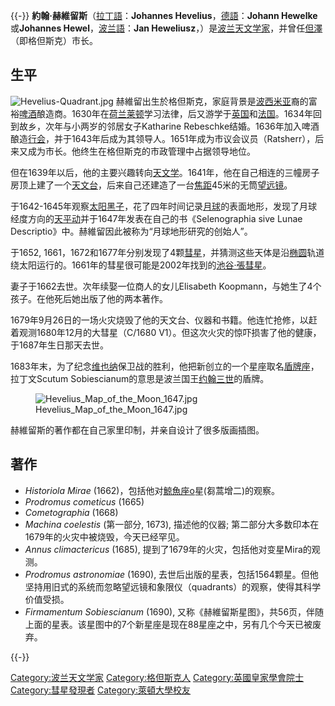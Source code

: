 {{noteTA
|T=zh-hans:约翰·赫维留斯; zh-cn:约翰·赫维留斯; zh-tw:約翰·赫維留斯; zh-hk:約翰·赫維留;
|1=zh-hans:约翰·赫维留斯; zh-cn:约翰·赫维留斯; zh-tw:約翰·赫維留斯; zh-hk:約翰·赫維留;
|2=zh-hans:赫维留斯; zh-cn:赫维留斯; zh-tw:赫維留斯; zh-hk:赫維留;
}}

{{unreferenced|time=2008-3-1}}{{-}}
{{Infobox scientist
| name = 約翰·赫維留斯
| image = Johannes Hevelius.PNG
| image_size =
| caption = [[Daniel_Schultz|Daniel Schultz]] 所画的赫維留斯
| birth_date = {{birth date|df=yes|1611|1|28}},
| birth_place = [[但澤|但澤]]，[[波美拉尼亞省_(1466-1772)|波美拉尼亞省]]，[[波兰立陶宛联邦|波兰立陶宛联邦]]
| death_date = {{death date and age|df=yes|1687|1|28|1611|1|28}},
| death_place = 但澤，波美拉尼亞省，波兰立陶宛联邦
| field = [[法律哲學|法律哲學]]、[[天文学|天文学]]、[[酿造|酿造]]
| alma_mater = [[莱顿大学|莱顿大学]]
| known_for = 月球[[测绘学|测绘学]]（Lunar topography）
| societies =
| prizes =
| religion = [[信義宗|信義宗]]
| footnotes =
| signature=
}}
'''約翰·赫維留斯'''（[[拉丁語|拉丁語]]：'''Johannes Hevelius'''，[[德語|德語]]：'''Johann Hewelke'''或'''Johannes Hewel'''，[[波兰語|波兰語]]：'''Jan Heweliusz'''，{{bd|1611年|1月28日|1687年|1月28日|catIdx=H}}）是[[波兰|波兰]][[天文学家|天文学家]]，并曾任[[但澤|但澤]]（即格但斯克）市长。

==生平==
[[File:Hevelius-Quadrant.jpg|thumb]]
赫維留出生於格但斯克，家庭背景是[[波西米亚|波西米亚]]裔的富裕[[啤酒|啤酒]]酿造商。1630年在[[荷兰|荷兰]][[莱顿|莱顿]]学习法律，后又游学于[[英国|英国]]和[[法国|法国]]。1634年回到故乡，次年与小两岁的邻居女子Katharine Rebeschke结婚。1636年加入啤酒酿造[[行会|行会]]，并于1643年后成为其领导人。1651年成为市议会议员（Ratsherr），后来又成为市长。他终生在格但斯克的市政管理中占据领导地位。

但在1639年以后，他的主要兴趣转向[[天文学|天文学]]。1641年，他在自己相连的三幢房子房顶上建了一个[[天文台|天文台]]，后来自己还建造了一台[[焦距|焦距]]45米的无筒[[望远镜|望远镜]]。

于1642-1645年观察[[太阳黑子|太阳黑子]]，花了四年时间记录[[月球|月球]]的表面地形，发现了月球经度方向的[[天平动|天平动]]并于1647年发表在自己的书《Selenographia sive Lunae Descriptio》中。赫維留因此被称为“月球地形研究的创始人”。

于1652, 1661，1672和1677年分别发现了4颗[[彗星|彗星]]，并猜测这些天体是沿[[椭圆|椭圆]]轨道绕太阳运行的。1661年的彗星很可能是2002年找到的[[池谷·張彗星|池谷·張彗星]]。

妻子于1662去世。次年续娶一位商人的女儿Elisabeth Koopmann，与她生了4个孩子。在他死后她出版了他的两本著作。

1679年9月26日的一场火灾烧毁了他的天文台、仪器和书籍。他连忙抢修，以赶着观测1680年12月的大彗星（C/1680 V1）。但这次火灾的惊吓损害了他的健康，于1687年生日那天去世。

1683年末，为了纪念[[维也纳|维也纳]]保卫战的胜利，他把新创立的一个星座取名[[盾牌座|盾牌座]]，拉丁文Scutum Sobiescianum的意思是波兰国王[[约翰三世|约翰三世]]的盾牌。

[[File:Hevelius_Map_of_the_Moon_1647.jpg|thumb]]

赫維留斯的著作都在自己家里印制，并亲自设计了很多版画插图。

== 著作 ==
* ''Historiola Mirae'' (1662)，包括他对[[鯨魚座|鯨魚座]]ο星(芻蒿增二)的观察。
* ''Prodromus cometicus'' (1665)
* ''Cometographia'' (1668)
* ''Machina coelestis'' (第一部分, 1673), 描述他的仪器; 第二部分大多数印本在1679年的火灾中被烧毁，今天已经罕见。
* ''Annus climactericus'' (1685), 提到了1679年的火灾，包括他对变星Mira的观测。
* ''Prodromus astronomiae'' (1690), 去世后出版的星表，包括1564颗星。但他坚持用旧式的系统而忽略望远镜和象限仪（quadrants）的观察，使得其科学价值受损。
* ''Firmamentum Sobiescianum'' (1690), 又称《赫維留斯星图》，共56页，伴随上面的星表。该星图中的7个新星座是现在88星座之中，另有几个今天已被废弃。

{{ConstellationsByHevelius}}
{{-}}
{{Authority control}}
{{DEFAULTSORT:Hevelius, Johannes}}
[[Category:波兰天文学家|Category:波兰天文学家]]
[[Category:格但斯克人|Category:格但斯克人]]
[[Category:英國皇家學會院士|Category:英國皇家學會院士]]
[[Category:彗星發現者|Category:彗星發現者]]
[[Category:萊頓大學校友|Category:萊頓大學校友]]